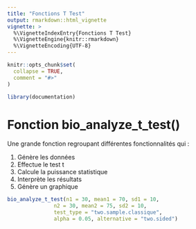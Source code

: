```yaml
---
title: "Fonctions T Test"
output: rmarkdown::html_vignette
vignette: >
  %\VignetteIndexEntry{Fonctions T Test}
  %\VignetteEngine{knitr::rmarkdown}
  %\VignetteEncoding{UTF-8}
---
```


```r
knitr::opts_chunk$set(
  collapse = TRUE,
  comment = "#>"
)
```

```r
library(documentation)
```

<!-- WARNING - This vignette is generated by {fusen} from dev/flat_TTest.Rmd: do not edit by hand -->





# Fonction bio_analyze_t_test()

Une grande fonction  regroupant différentes fonctionnalités qui :

1. Génère les données
2. Effectue le test t
3. Calcule la puissance statistique
4. Interprète les résultats
5. Génère un graphique
    
  
  
```r
bio_analyze_t_test(n1 = 30, mean1 = 70, sd1 = 10, 
               n2 = 30, mean2 = 75, sd2 = 10, 
               test_type = "two.sample.classique", 
               alpha = 0.05, alternative = "two.sided")
```

  
  
  
